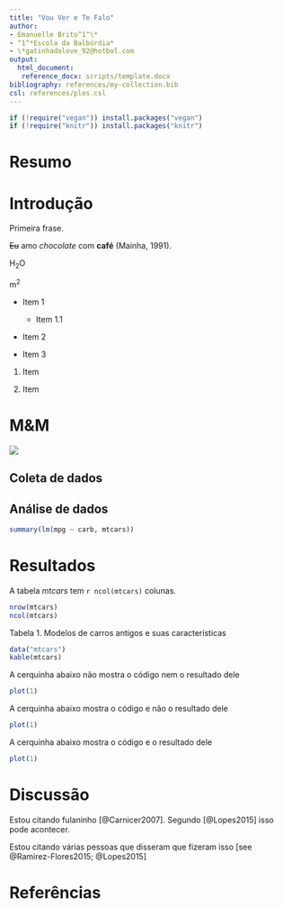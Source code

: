 ```yaml
---
title: "Vou Ver e Te Falo"
author: 
- Emanuelle Brito^1^\*
- ^1^*Escola da Balbúrdia*
- \*gatinhadolove_92@hotbol.com
output: 
  html_document:
   reference_docx: scripts/template.docx
bibliography: references/my-collection.bib
csl: references/plos.csl
---
```

```r
if (!require("vegan")) install.packages("vegan")
if (!require("knitr")) install.packages("knitr")
```


# Resumo

# Introdução

Primeira frase.

~~Eu~~ amo *chocolate* com **café** (Mainha, 1991).
<!-- Quero fazer um comentário aqui. -->

H~2~O

m^2^

- Item 1
  - Item 1.1

- Item 2

- Item 3

1. Item

2. Item

# M&M

![](figuras/meu-plot.png)

## Coleta de dados

## Análise de dados

```r
summary(lm(mpg ~ carb, mtcars))
```


# Resultados

A tabela *mtcars* tem `r ncol(mtcars)` colunas.
```r
nrow(mtcars)
ncol(mtcars)
```

Tabela 1. Modelos de carros antigos e suas características
```r
data("mtcars")
kable(mtcars)
```



A cerquinha abaixo não mostra o código nem o resultado dele

```r
plot(1)
```

A cerquinha abaixo mostra o código e não o resultado dele

```r
plot(1)
```

A cerquinha abaixo mostra o código e o resultado dele

```r
plot(1)
```


# Discussão

Estou citando fulaninho [@Carnicer2007]. Segundo [@Lopes2015] isso pode acontecer.

Estou citando várias pessoas que disseram que fizeram isso [see @Ramirez-Flores2015; @Lopes2015]

# Referências
